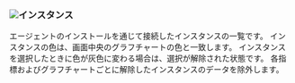 ### ![](/img/number-01.png)インスタンス

エージェントのインストールを通じて接続したインスタンスの一覧です。 インスタンスの色は、画面中央のグラフチャートの色と一致します。 インスタンスを選択したときに色が灰色に変わる場合は、選択が解除された状態です。 各指標およびグラフチャートごとに解除したインスタンスのデータを除外します。
